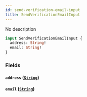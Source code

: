 ```yaml
---
id: send-verification-email-input
title: SendVerificationEmailInput
---
```



No description

```graphql
input SendVerificationEmailInput {
  address: String!
  email: String!
}
```


### Fields

#### `address` ([`String`](../../references/scalars/string))




#### `email` ([`String`](../../references/scalars/string))






